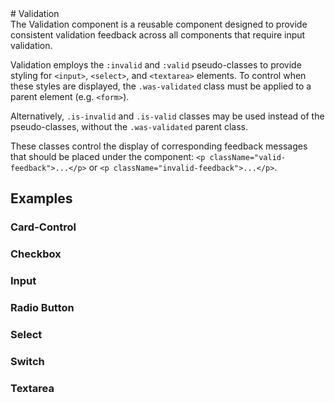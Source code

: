 
<Meta of={ValidationStories} />

<div className="docs-title">
# Validation

  <nav>
    <link-design of={JSON.stringify(ValidationStories)}></link-design>
  </nav>
</div>

<div className="lead">
  The Validation component is a reusable component designed to provide consistent validation
  feedback across all components that require input validation.
</div>

Validation employs the `:invalid` and `:valid` pseudo-classes to provide styling for `<input>`, `<select>`, and `<textarea>` elements. To control when these styles are displayed, the `.was-validated` class must be applied to a parent element (e.g. `<form>`).

Alternatively, `.is-invalid` and `.is-valid` classes may be used instead of the pseudo-classes, without the `.was-validated` parent class.

These classes control the display of corresponding feedback messages that should be placed under the component: `<p className="valid-feedback">...</p>` or `<p className="invalid-feedback">...</p>`.

## Examples

### Card-Control

<Canvas sourceState="shown" of={ValidationStories.CardControl} />
<div className="hide-col-default">
  <Controls of={ValidationStories.CardControl} />
</div>

### Checkbox

<Canvas sourceState="shown" of={ValidationStories.Checkbox} />
<div className="hide-col-default">
  <Controls of={ValidationStories.Checkbox} />
</div>

### Input

<Canvas sourceState="shown" of={ValidationStories.Input} />
<div className="hide-col-default">
  <Controls of={ValidationStories.Input} />
</div>

### Radio Button

<Canvas sourceState="shown" of={ValidationStories.RadioButton} />
<div className="hide-col-default">
  <Controls of={ValidationStories.RadioButton} />
</div>

### Select

<Canvas sourceState="shown" of={ValidationStories.Select} />
<div className="hide-col-default">
  <Controls of={ValidationStories.Select} />
</div>

### Switch

<Canvas sourceState="shown" of={ValidationStories.Switch} />
<div className="hide-col-default">
  <Controls of={ValidationStories.Switch} />
</div>

### Textarea

<Canvas sourceState="shown" of={ValidationStories.TextArea} />
<div className="hide-col-default">
  <Controls of={ValidationStories.TextArea} />
</div>

